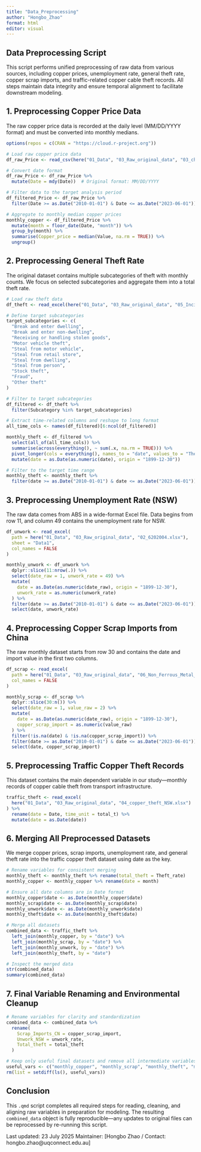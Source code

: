 ---
title: "Data_Preprocessing"
author: "Hongbo_Zhao"
format: html
editor: visual
---

## Data Preprocessing Script

This script performs unified preprocessing of raw data from various sources, including copper prices, unemployment rate, general theft rate, copper scrap imports, and traffic-related copper cable theft records. All steps maintain data integrity and ensure temporal alignment to facilitate downstream modeling.

## 1. Preprocessing Copper Price Data

The raw copper price data is recorded at the daily level (MM/DD/YYYY format) and must be converted into monthly medians.

```{r}
options(repos = c(CRAN = "https://cloud.r-project.org"))

# Load raw copper price data
df_raw_Price <- read_csv(here("01_Data", "03_Raw_original_data", "03_chart_20250721T044019.csv"))

# Convert date format
df_raw_Price <- df_raw_Price %>%
  mutate(Date = mdy(Date))  # Original format: MM/DD/YYYY

# Filter data to the target analysis period
df_filtered_Price <- df_raw_Price %>%
  filter(Date >= as.Date("2010-01-01") & Date <= as.Date("2023-06-01"))

# Aggregate to monthly median copper prices
monthly_copper <- df_filtered_Price %>%
  mutate(month = floor_date(Date, "month")) %>%
  group_by(month) %>%
  summarise(Copper_price = median(Value, na.rm = TRUE)) %>%
  ungroup()
```

## 2. Preprocessing General Theft Rate

The original dataset contains multiple subcategories of theft with monthly counts. We focus on selected subcategories and aggregate them into a total theft rate.

```{r}
# Load raw theft data
df_theft <- read_excel(here("01_Data", "03_Raw_original_data", "05_Incident_by_NSW.xlsx"))

# Define target subcategories
target_subcategories <- c(
  "Break and enter dwelling",
  "Break and enter non-dwelling",
  "Receiving or handling stolen goods",
  "Motor vehicle theft",
  "Steal from motor vehicle",
  "Steal from retail store",
  "Steal from dwelling",
  "Steal from person",
  "Stock theft",
  "Fraud",
  "Other theft"
)

# Filter to target subcategories
df_filtered <- df_theft %>%
  filter(Subcategory %in% target_subcategories)

# Extract time-related columns and reshape to long format
all_time_cols <- names(df_filtered)[6:ncol(df_filtered)]

monthly_theft <- df_filtered %>%
  select(all_of(all_time_cols)) %>%
  summarise(across(everything(), ~ sum(.x, na.rm = TRUE))) %>%
  pivot_longer(cols = everything(), names_to = "date", values_to = "Theft_rate") %>%
  mutate(date = as.Date(as.numeric(date), origin = "1899-12-30"))

# Filter to the target time range
monthly_theft <- monthly_theft %>%
  filter(date >= as.Date("2010-01-01") & date <= as.Date("2023-06-01"))
```

## 3. Preprocessing Unemployment Rate (NSW)

The raw data comes from ABS in a wide-format Excel file. Data begins from row 11, and column 49 contains the unemployment rate for NSW.

```{r}
df_unwork <- read_excel(
  path = here("01_Data", "03_Raw_original_data", "02_6202004.xlsx"),
  sheet = "Data1",
  col_names = FALSE
)

monthly_unwork <- df_unwork %>%
  dplyr::slice(11:nrow(.)) %>%
  select(date_raw = 1, unwork_rate = 49) %>%
  mutate(
    date = as.Date(as.numeric(date_raw), origin = "1899-12-30"),
    unwork_rate = as.numeric(unwork_rate)
  ) %>%
  filter(date >= as.Date("2010-01-01") & date <= as.Date("2023-06-01")) %>%
  select(date, unwork_rate)
```

## 4. Preprocessing Copper Scrap Imports from China

The raw monthly dataset starts from row 30 and contains the date and import value in the first two columns.

```{r}
df_scrap <- read_excel(
  path = here("01_Data", "03_Raw_original_data", "06_Non_Ferrous_Metal_Import_Copper_Waste.xlsx"),
  col_names = FALSE
)

monthly_scrap <- df_scrap %>%
  dplyr::slice(30:n()) %>%
  select(date_raw = 1, value_raw = 2) %>%
  mutate(
    date = as.Date(as.numeric(date_raw), origin = "1899-12-30"),
    copper_scrap_import = as.numeric(value_raw)
  ) %>%
  filter(!is.na(date) & !is.na(copper_scrap_import)) %>%
  filter(date >= as.Date("2010-01-01") & date <= as.Date("2023-06-01")) %>%
  select(date, copper_scrap_import)
```

## 5. Preprocessing Traffic Copper Theft Records

This dataset contains the main dependent variable in our study—monthly records of copper cable theft from transport infrastructure.

```{r}
traffic_theft <- read_excel(
  here("01_Data", "03_Raw_original_data", "04_copper_theft_NSW.xlsx")
) %>%
  rename(date = Date, time_unit = total_t) %>%
  mutate(date = as.Date(date))
```

## 6. Merging All Preprocessed Datasets

We merge copper prices, scrap imports, unemployment rate, and general theft rate into the traffic copper theft dataset using date as the key.

```{r}
# Rename variables for consistent merging
monthly_theft <- monthly_theft %>% rename(total_theft = Theft_rate)
monthly_copper <- monthly_copper %>% rename(date = month)

# Ensure all date columns are in Date format
monthly_copper$date <- as.Date(monthly_copper$date)
monthly_scrap$date <- as.Date(monthly_scrap$date)
monthly_unwork$date <- as.Date(monthly_unwork$date)
monthly_theft$date <- as.Date(monthly_theft$date)

# Merge all datasets
combined_data <- traffic_theft %>%
  left_join(monthly_copper, by = "date") %>%
  left_join(monthly_scrap, by = "date") %>%
  left_join(monthly_unwork, by = "date") %>%
  left_join(monthly_theft, by = "date")

# Inspect the merged data
str(combined_data)
summary(combined_data)
```

## 7. Final Variable Renaming and Environmental Cleanup

```{r}
# Rename variables for clarity and standardization
combined_data <- combined_data %>%
  rename(
    Scrap_Imports_CN = copper_scrap_import,
    Unwork_NSW = unwork_rate,
    Total_theft = total_theft
  )

# Keep only useful final datasets and remove all intermediate variables
useful_vars <- c("monthly_copper", "monthly_scrap", "monthly_theft", "monthly_unwork", "combined_data")
rm(list = setdiff(ls(), useful_vars))
```

## Conclusion

This `.qmd` script completes all required steps for reading, cleaning, and aligning raw variables in preparation for modeling. The resulting `combined_data` object is fully reproducible—any updates to original files can be reprocessed by re-running this script.

Last updated: 23 July 2025 Maintainer: \[Hongbo Zhao / Contact: hongbo.zhao\@uqconnect.edu.au\]
